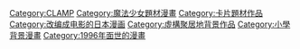 {{catmore}}
{{Commonscat|Cardcaptor Sakura}}

{{DEFAULTSORT:Cardcaptor Sakura}}
[[Category:CLAMP|Category:CLAMP]]
[[Category:魔法少女題材漫畫|Category:魔法少女題材漫畫]]
[[Category:卡片題材作品|Category:卡片題材作品]]
[[Category:改编成电影的日本漫画|Category:改编成电影的日本漫画]]
[[Category:虛構聚居地背景作品|Category:虛構聚居地背景作品]]
[[Category:小學背景漫畫|Category:小學背景漫畫]]
[[Category:1996年面世的漫畫|Category:1996年面世的漫畫]]